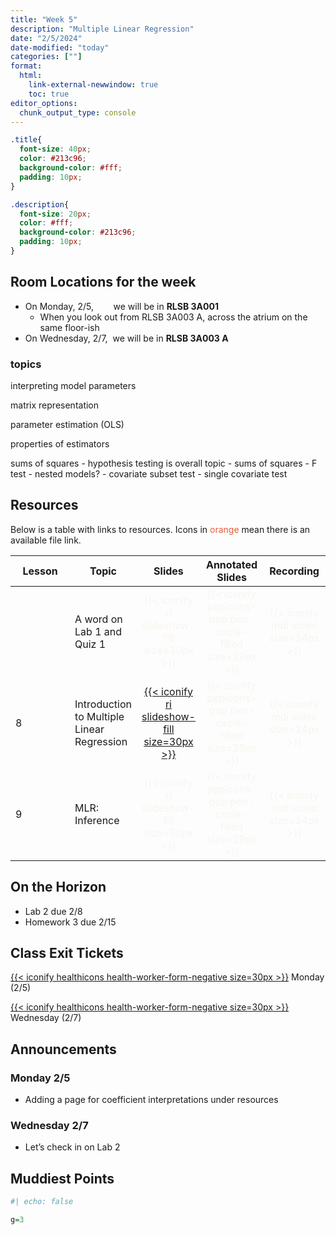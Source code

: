```yaml
---
title: "Week 5"
description: "Multiple Linear Regression"
date: "2/5/2024"
date-modified: "today"
categories: [""]
format: 
  html:
    link-external-newwindow: true
    toc: true
editor_options: 
  chunk_output_type: console
---
```


```css
.title{
  font-size: 40px;
  color: #213c96;
  background-color: #fff;
  padding: 10px;
}

.description{
  font-size: 20px;
  color: #fff;
  background-color: #213c96;
  padding: 10px;
}
```

::: callout-important
## Room Locations for the week

-   On Monday, 2/5,        we will be in **RLSB 3A001**
    -   When you look out from RLSB 3A003 A, across the atrium on the same floor-ish
-   On Wednesday, 2/7,  we will be in **RLSB 3A003 A**
:::

### topics {.hidden}

interpreting model parameters

matrix representation

parameter estimation (OLS)

properties of estimators

sums of squares - hypothesis testing is overall topic - sums of squares - F test - nested models? - covariate subset test - single covariate test

## Resources

Below is a table with links to resources. Icons in [orange]{style="color:#E25D3B;"} mean there is an available file link.

| Lesson | Topic                                      |                                              Slides                                               |                                  Annotated Slides                                  |                           Recording                           |
|---------------|---------------|:-------------:|:-------------:|:-------------:|
|        | A word on Lab 1 and Quiz 1                 |               [{{< iconify ri slideshow-fill size=30px >}}]{style="color:#f8f5f0;"}               | [{{< iconify pepicons-pop pen-circle-filled size=29px >}}]{style="color:#f8f5f0;"} | [{{< iconify mdi video size=34px >}}]{style="color:#f8f5f0;"} |
| 8      | Introduction to Multiple Linear Regression | [[{{< iconify ri slideshow-fill size=30px >}}](/slides/08_MLR_Intro.qmd)]{style="color:#f8f5f0;"} | [{{< iconify pepicons-pop pen-circle-filled size=29px >}}]{style="color:#f8f5f0;"} | [{{< iconify mdi video size=34px >}}]{style="color:#f8f5f0;"} |
| 9      | MLR: Inference                             |               [{{< iconify ri slideshow-fill size=30px >}}]{style="color:#f8f5f0;"}               | [{{< iconify pepicons-pop pen-circle-filled size=29px >}}]{style="color:#f8f5f0;"} | [{{< iconify mdi video size=34px >}}]{style="color:#f8f5f0;"} |

## On the Horizon

-   Lab 2 due 2/8
-   Homework 3 due 2/15

## Class Exit Tickets

[[{{< iconify healthicons health-worker-form-negative size=30px >}}](https://forms.office.com/Pages/ResponsePage.aspx?id=V3lz4rj6fk2U9pvWr59xWFMopmPUjRtDiHLswhgacNhUQzNRMlJSM1NGOTJRUVExQ0hKWFlYMDFDNC4u)]{style="color:#f8f5f0;"} Monday (2/5)

[[{{< iconify healthicons health-worker-form-negative size=30px >}}](https://forms.office.com/Pages/ResponsePage.aspx?id=V3lz4rj6fk2U9pvWr59xWFMopmPUjRtDiHLswhgacNhUMjFSMEVQTktEWEtGNk01M0dDNFE4U1pIWi4u)]{style="color:#f8f5f0;"} Wednesday (2/7)

## Announcements

### Monday 2/5

-   Adding a page for coefficient interpretations under resources

### Wednesday 2/7

-   Let's check in on Lab 2

## Muddiest Points

```r
#| echo: false

g=3
```
